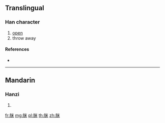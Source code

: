 {{character info/new}}
==Translingual==

===Han character===
{{Han char|rn=130|rad=肉|as=06|sn=10|four=|canj=BFD,XBFD}}

# [[open]]
# throw away

====References====
* {{Han ref|kx=0982.171|hdz=32071.060|uh=8112|ud=33042}}

----

==Mandarin==

===Hanzi===
{{cmn-hanzi|pin=[[mǐ]] ([[mi3]])|wg=mi<sup>3</sup>}}

# {{defn|lang=cmn|sort=肉06}}

[[fr:脒]]
[[mg:脒]]
[[pl:脒]]
[[th:脒]]
[[zh:脒]]